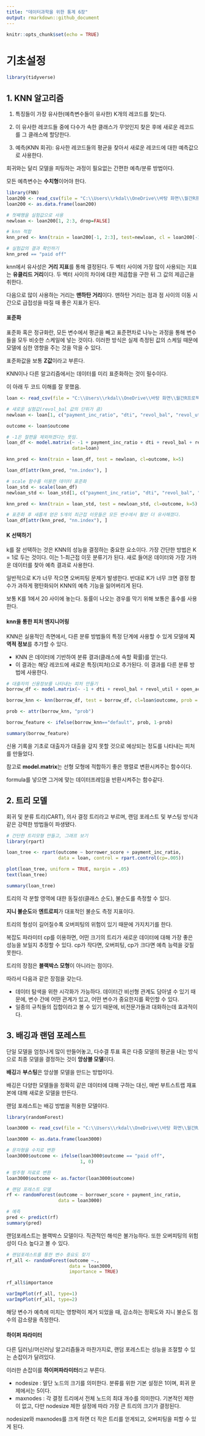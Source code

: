 ```yaml
---
title: "데이터과학을 위한 통계 6장"
output: rmarkdown::github_document
---
```


```r
knitr::opts_chunk$set(echo = TRUE)
```

# 기초설정
```r
library(tidyverse)
```


## 1. KNN 알고리즘

1. 특징들이 가장 유사한(예측변수들이 유사한) K개의 레코드를 찾는다.

2. 이 유사한 레코드들 중에 다수가 속한 클래스가 무엇인지 찾은 후에 새로운 레코드를 그 클래스에 할당한다.

3. 예측(KNN 회귀): 유사한 레코드들의 평균을 찾아서 새로운 레코드에 대한 예측값으로 사용한다.

회귀와는 달리 모델을 피팅하는 과정이 필요없는 간편한 예측/분류 방법이다.

모든 예측변수는 **수치형**이어야 한다. 


```r
library(FNN)
loan200 <- read_csv(file = "C:\\Users\\rkdal\\OneDrive\\바탕 화면\\월간R프로젝트\\데이터과학을위한통계\\psds_data\\loan200.csv")
loan200 <- as.data.frame(loan200)

# 첫째행을 실험값으로 사용
newloan <- loan200[1, 2:3, drop=FALSE]

# knn 적합
knn_pred <- knn(train = loan200[-1, 2:3], test=newloan, cl = loan200[-1, 1], k=20)

# 실험값의 결과 확인하기
knn_pred == "paid off"
```


knn에서 유사성은 **거리 지표**를 통해 결정된다. 두 벡터 사이에 가장 많이 사용되는 지표는 **유클리드 거리**이다. 두 벡터 사이의 차이에 대한 제곱합을 구한 뒤 그 값의 제곱근을 취한다.

다음으로 많이 사용하는 거리는 **맨하탄 거리**이다. 맨하탄 거리는 점과 점 사이의 이동 시간으로 급접성을 따질 때 좋은 지표가 된다.


#### 표준화

표준화 혹은 정규화란, 모든 변수에서 평균을 빼고 표준편차로 나누는 과정을 통해 변수들을 모두 비슷한 스케일에 넣는 것이다. 이러한 방식은 실제 측정된 값의 스케일 때문에 모델에 심한 영향을 주는 것을 막을 수 있다.

표준화값을 보통 **Z값**이라고 부른다.

KNN이나 다른 알고리즘에서는 데이터를 미리 표준화하는 것이 필수이다.



이 아래 두 코드 이해를 잘 못했음.

```r
loan <- read_csv(file = "C:\\Users\\rkdal\\OneDrive\\바탕 화면\\월간R프로젝트\\데이터과학을위한통계\\psds_data\\loan_data.csv")

# 새로운 실험값(revol_bal 값의 단위가 큼)
newloan <- loan[1, c("payment_inc_ratio", "dti", "revol_bal", "revol_util"), drop=FALSE]

outcome <- loan$outcome

# -1은 절편을 제외하겠다는 뜻임.
loan_df <- model.matrix(~ -1 + payment_inc_ratio + dti + revol_bal + revol_util,
                        data=loan)

knn_pred <- knn(train = loan_df, test = newloan, cl=outcome, k=5)

loan_df[attr(knn_pred, "nn.index"), ]
```


```r
# scale 함수를 이용한 데이터 표준화
loan_std <- scale(loan_df)
newloan_std <- loan_std[1, c("payment_inc_ratio", "dti", "revol_bal", "revol_util"), drop=FALSE]

knn_pred <- knn(train = loan_std, test = newloan_std, cl=outcome, k=5)

# 표준화 후 새롭게 얻은 5개의 최근접 이웃들은 모든 변수에서 훨씬 더 유사해졌다.
loan_df[attr(knn_pred, "nn.index"), ]
```


#### K 선택하기

k를 잘 선택하는 것은 KNN의 성능을 결정하는 중요한 요소이다. 가장 간단한 방법은 K = 1로 두는 것이다. 이는 1-최근접 이웃 분류기가 된다. 새로 들어온 데이터와 가장 가까운 데이터를 찾아 예측 결과로 사용한다.

일반적으로 K가 너무 작으면 오버피팅 문제가 발생한다. 반대로 K가 너무 크면 결정 함수가 과하게 평탄화되어 KNN의 예측 기능을 잃어버리게 된다.

보통 K를 1에서 20 사이에 놓는다. 동률이 나오는 경우를 막기 위해 보통은 홀수를 사용한다.


#### knn을 통한 피처 엔지니어링

KNN은 실용적인 측면에서, 다른 분류 방법들의 특정 단계에 사용할 수 있게 모델에 **지역적 정보**를 추가할 수 있다.

- KNN 은 데이터에 기반하여 분류 결과(클래스에 속할 확률)를 얻는다.
- 이 결과는 해당 레코드에 새로운 특징(피처)으로 추가된다. 이 결과를 다른 분류 방법에 사용한다.

```r
# 대출자의 신용정보를 나타내는 피처 만들기
borrow_df <- model.matrix(~ -1 + dti + revol_bal + revol_util + open_acc + delinq_2yrs_zero + pub_rec_zero, data = loan)

borrow_knn <- knn(borrow_df, test = borrow_df, cl=loan$outcome, prob = TRUE, k=10)

prob <- attr(borrow_knn, "prob")

borrow_feature <- ifelse(borrow_knn=="default", prob, 1-prob)

summary(borrow_feature)
```


신용 기록을 기초로 대출자가 대출을 갚지 못할 것으로 예상되는 정도를 나타내는 피처를 만들었다.

참고로 **model.matrix**는 선형 모형에 적합하기 좋은 행렬로 변환시켜주는 함수이다.

formula를 넣으면 그거에 맞는 데이터프레임을 반환시켜주는 함수같다.


## 2. 트리 모델

회귀 및 분류 트리(CART), 의사 결정 트리라고 부르며, 랜덤 포레스트 및 부스팅 방식과 같은 강력한 방법들이 파생됐다.

```r
# 간단한 트리모형 만들고, 그래프 보기
library(rpart)

loan_tree <- rpart(outcome ~ borrower_score + payment_inc_ratio,
                   data = loan, control = rpart.control(cp=.005))

plot(loan_tree, uniform = TRUE, margin = .05)
text(loan_tree)

summary(loan_tree)
```

트리의 각 분할 영역에 대한 동질성(클래스 순도), 불순도를 측정할 수 있다.

**지니 불순도**와 **엔트로피**가 대표적인 불순도 측정 지표이다.

트리의 형성이 길어질수록 오버피팅의 위험이 있기 때문에 가지치기를 한다. 

복잡도 파라미터 cp를 이용하면, 어떤 크기의 트리가 새로운 데이터에 대해 가장 좋은 성능을 보일지 추정할 수 있다. cp가 작다면, 오버피팅, cp가 크다면 예측 능력을 갖질 못한다.

트리의 장점은 **블랙박스 모형**이 아니라는 점이다.

따라서 다음과 같은 장점을 갖는다.

- 데이터 탐색을 위한 시각화가 가능하다. 데이터간 비선형 관계도 담아낼 수 있기 때문에, 변수 간에 어떤 관계가 있고, 어떤 변수가 중요한지를 확인할 수 있다.
- 일종의 규칙들의 집합이라고 볼 수 있기 때문에, 비전문가들과 대화하는데 효과적이다.


## 3. 배깅과 랜덤 포레스트

단일 모델을 엄청나게 많이 만들어놓고, 다수결 투표 혹은 다중 모델의 평균을 내는 방식으로 최종 모델을 결정하는 것이 **앙상블 모델**이다.

**배깅**과 **부스팅**은 앙상블 모델을 만드는 방법이다. 

배깅은 다양한 모델들을 정확히 같은 데이터에 대해 구하는 대신, 매번 부트스트랩 재표본에 대해 새로운 모델을 만든다.

랜덤 포레스트는 배깅 방법을 적용한 모델이다. 

```r
library(randomForest)

loan3000 <- read_csv(file = "C:\\Users\\rkdal\\OneDrive\\바탕 화면\\월간R프로젝트\\데이터과학을위한통계\\psds_data\\loan3000.csv")

loan3000 <- as.data.frame(loan3000)

# 문자형을 수치로 변환
loan3000$outcome <- ifelse(loan3000$outcome == "paid off",
                           1, 0)

# 범주형 자료로 변환
loan3000$outcome <- as.factor(loan3000$outcome)

# 랜덤 포레스트 모델
rf <- randomForest(outcome ~ borrower_score + payment_inc_ratio,
                   data = loan3000)

# 예측
pred <- predict(rf)
summary(pred)
```

랜덤포레스트는 블랙박스 모델이다. 직관적인 해석은 불가능하다. 또한 오버피팅의 위험성이 다소 높다고 볼 수 있다.

```r
# 랜덤포레스트를 통한 변수 중요도 찾기
rf_all <- randomForest(outcome ~.,
                       data = loan3000,
                       importance = TRUE)

rf_all$importance

varImpPlot(rf_all, type=1)
varImpPlot(rf_all, type=2)
```

해당 변수가 예측에 미치는 영향력이 제거 되었을 때, 감소하는 정확도와 지니 불순도 점수의 감소량을 측정한다.

#### 하이퍼 파라미터

다른 딥러닝/머신러닝 알고리즘들과 마찬가지로, 랜덤 포레스트는 성능을 조절할 수 있는 손잡이가 달려있다.

이러한 손잡이를 **하이퍼파라미터**라고 부른다. 

- nodesize : 말단 노드의 크기를 의미한다. 분류를 위한 기본 설정은 1이며, 회귀 문제에서는 5이다.
- maxnodes : 각 결정 트리에서 전체 노드의 최대 개수를 의미한다. 기본적인 제한이 없고, 다만 nodesize 제한 설정에 따라 가장 큰 트리의 크기가 결정된다.

nodesize와 maxnodes를 크게 하면 더 작은 트리를 얻게되고, 오버피팅을 피할 수 있게 된다.







